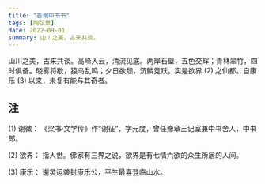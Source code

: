 ```yaml
---
title: "答谢中书书"
tags: [陶弘景]
date: 2022-09-01
summary: 山川之美，古来共谈。
---
```


山川之美，古来共谈。高峰入云，清流见底。两岸石壁，五色交辉；青林翠竹，四时俱备。晓雾将歇，猿鸟乱鸣；夕日欲颓，沉鳞竞跃。实是欲界 (2) 之仙都。自康乐 (3) 以来，未复有能与其奇者。

## 注

(1) 谢微： 《梁书·文学传》作“谢征”，字元度，曾任豫章王记室兼中书舍人，中书郎。

(2) 欲界： 指人世。佛家有三界之说，欲界是有七情六欲的众生所居的人间。

(3) 康乐： 谢灵运袭封康乐公，平生最喜登临山水。
